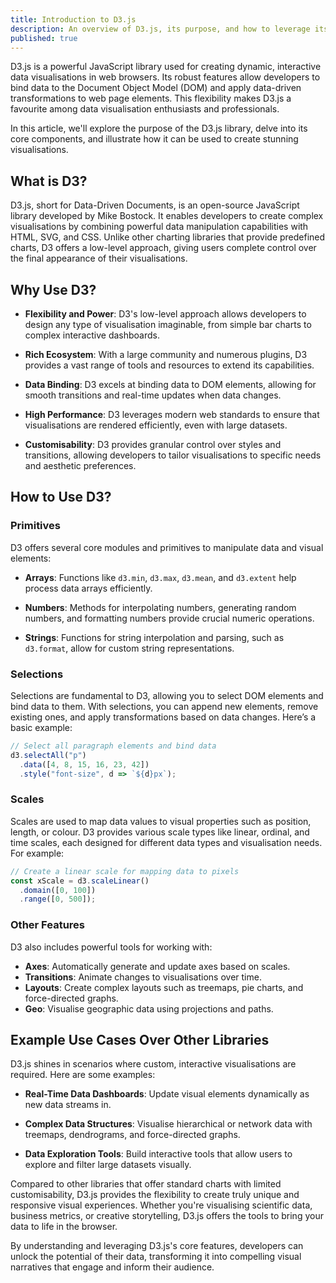 ```yaml
---
title: Introduction to D3.js  
description: An overview of D3.js, its purpose, and how to leverage its features for data visualisation  
published: true  
---
```


D3.js is a powerful JavaScript library used for creating dynamic, interactive data visualisations in web browsers. Its robust features allow developers to bind data to the Document Object Model (DOM) and apply data-driven transformations to web page elements. This flexibility makes D3.js a favourite among data visualisation enthusiasts and professionals.

In this article, we'll explore the purpose of the D3.js library, delve into its core components, and illustrate how it can be used to create stunning visualisations.

## What is D3?

D3.js, short for Data-Driven Documents, is an open-source JavaScript library developed by Mike Bostock. It enables developers to create complex visualisations by combining powerful data manipulation capabilities with HTML, SVG, and CSS. Unlike other charting libraries that provide predefined charts, D3 offers a low-level approach, giving users complete control over the final appearance of their visualisations.

## Why Use D3?

- **Flexibility and Power**: D3's low-level approach allows developers to design any type of visualisation imaginable, from simple bar charts to complex interactive dashboards.
  
- **Rich Ecosystem**: With a large community and numerous plugins, D3 provides a vast range of tools and resources to extend its capabilities.
  
- **Data Binding**: D3 excels at binding data to DOM elements, allowing for smooth transitions and real-time updates when data changes.
  
- **High Performance**: D3 leverages modern web standards to ensure that visualisations are rendered efficiently, even with large datasets.
  
- **Customisability**: D3 provides granular control over styles and transitions, allowing developers to tailor visualisations to specific needs and aesthetic preferences.

## How to Use D3?

### Primitives

D3 offers several core modules and primitives to manipulate data and visual elements:

- **Arrays**: Functions like `d3.min`, `d3.max`, `d3.mean`, and `d3.extent` help process data arrays efficiently.

- **Numbers**: Methods for interpolating numbers, generating random numbers, and formatting numbers provide crucial numeric operations.

- **Strings**: Functions for string interpolation and parsing, such as `d3.format`, allow for custom string representations.

### Selections

Selections are fundamental to D3, allowing you to select DOM elements and bind data to them. With selections, you can append new elements, remove existing ones, and apply transformations based on data changes. Here’s a basic example:

```typescript
// Select all paragraph elements and bind data
d3.selectAll("p")
  .data([4, 8, 15, 16, 23, 42])
  .style("font-size", d => `${d}px`);
  ```

### Scales

Scales are used to map data values to visual properties such as position, length, or colour. D3 provides various scale types like linear, ordinal, and time scales, each designed for different data types and visualisation needs. For example:

```typescript
// Create a linear scale for mapping data to pixels
const xScale = d3.scaleLinear()
  .domain([0, 100])
  .range([0, 500]);
```
### Other Features

D3 also includes powerful tools for working with:

- **Axes**: Automatically generate and update axes based on scales.
- **Transitions**: Animate changes to visualisations over time.
- **Layouts**: Create complex layouts such as treemaps, pie charts, and force-directed graphs.
- **Geo**: Visualise geographic data using projections and paths.

## Example Use Cases Over Other Libraries

D3.js shines in scenarios where custom, interactive visualisations are required. Here are some examples:

- **Real-Time Data Dashboards**: Update visual elements dynamically as new data streams in.
  
- **Complex Data Structures**: Visualise hierarchical or network data with treemaps, dendrograms, and force-directed graphs.
  
- **Data Exploration Tools**: Build interactive tools that allow users to explore and filter large datasets visually.

Compared to other libraries that offer standard charts with limited customisability, D3.js provides the flexibility to create truly unique and responsive visual experiences. Whether you're visualising scientific data, business metrics, or creative storytelling, D3.js offers the tools to bring your data to life in the browser.

By understanding and leveraging D3.js's core features, developers can unlock the potential of their data, transforming it into compelling visual narratives that engage and inform their audience.


